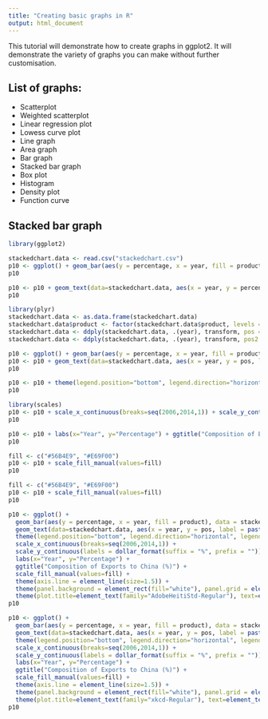 ```yaml
---
title: "Creating basic graphs in R"
output: html_document
---
```


This tutorial will demonstrate how to create graphs in ggplot2. It will demonstrate the variety of graphs you can make without further customisation.

## List of graphs:
* Scatterplot
* Weighted scatterplot
* Linear regression plot
* Lowess curve plot
* Line graph
* Area graph
* Bar graph
* Stacked bar graph
* Box plot
* Histogram
* Density plot
* Function curve

## Stacked bar graph

```r
library(ggplot2)

stackedchart.data <- read.csv("stackedchart.csv")
p10 <- ggplot() + geom_bar(aes(y = percentage, x = year, fill = product), data = stackedchart.data, stat="identity")
p10
```

```r
p10 <- p10 + geom_text(data=stackedchart.data, aes(x = year, y = percentage, label = paste0(percentage,"%")))
p10
```

```r
library(plyr)
stackedchart.data <- as.data.frame(stackedchart.data)
stackedchart.data$product <- factor(stackedchart.data$product, levels = c("copper","others"), labels = c("Copper","Pulp wood, Fruit, Salmon & Others"))
stackedchart.data <- ddply(stackedchart.data, .(year), transform, pos = cumsum(percentage) - (0.5 * percentage))
stackedchart.data <- ddply(stackedchart.data, .(year), transform, pos2 = cumsum(export) - (0.5 * export))

p10 <- ggplot() + geom_bar(aes(y = percentage, x = year, fill = product), data = stackedchart.data, stat="identity")
p10 <- p10 + geom_text(data=stackedchart.data, aes(x = year, y = pos, label = paste0(percentage,"%")))
p10
```

```r
p10 <- p10 + theme(legend.position="bottom", legend.direction="horizontal", legend.title = element_blank())
p10
```

```r
library(scales)
p10 <- p10 + scale_x_continuous(breaks=seq(2006,2014,1)) + scale_y_continuous(labels = dollar_format(suffix = "%", prefix = ""))
p10
```

```r
p10 <- p10 + labs(x="Year", y="Percentage") + ggtitle("Composition of Exports to China (%)") 
p10
```

```r
fill <- c("#56B4E9", "#E69F00")
p10 <- p10 + scale_fill_manual(values=fill)
p10
```

```r
fill <- c("#56B4E9", "#E69F00")
p10 <- p10 + scale_fill_manual(values=fill)
p10
```

```r
p10 <- ggplot() + 
  geom_bar(aes(y = percentage, x = year, fill = product), data = stackedchart.data, stat="identity") + 
  geom_text(data=stackedchart.data, aes(x = year, y = pos, label = paste0(percentage,"%")), colour="black", family="AdobeHeitiStd-Regular", size = 5) + 
  theme(legend.position="bottom", legend.direction="horizontal", legend.title = element_blank()) + 
  scale_x_continuous(breaks=seq(2006,2014,1)) + 
  scale_y_continuous(labels = dollar_format(suffix = "%", prefix = "")) + 
  labs(x="Year", y="Percentage") + 
  ggtitle("Composition of Exports to China (%)") + 
  scale_fill_manual(values=fill) + 
  theme(axis.line = element_line(size=1.5)) + 
  theme(panel.background = element_rect(fill="white"), panel.grid = element_line(colour="white")) + 
  theme(plot.title=element_text(family="AdobeHeitiStd-Regular"), text=element_text(family="AdobeHeitiStd-Regular"), axis.text.x=element_text(colour="black"), axis.text.y=element_text(colour="black")) 
p10
```

```r
p10 <- ggplot() + 
  geom_bar(aes(y = percentage, x = year, fill = product), data = stackedchart.data, stat="identity") + 
  geom_text(data=stackedchart.data, aes(x = year, y = pos, label = paste0(percentage,"%")), colour="black", family="xkcd-Regular", size = 5) + 
  theme(legend.position="bottom", legend.direction="horizontal", legend.title = element_blank()) + 
  scale_x_continuous(breaks=seq(2006,2014,1)) + 
  scale_y_continuous(labels = dollar_format(suffix = "%", prefix = "")) + 
  labs(x="Year", y="Percentage") + 
  ggtitle("Composition of Exports to China (%)") + 
  scale_fill_manual(values=fill) + 
  theme(axis.line = element_line(size=1.5)) + 
  theme(panel.background = element_rect(fill="white"), panel.grid = element_line(colour="white")) + 
  theme(plot.title=element_text(family="xkcd-Regular"), text=element_text(family="xkcd-Regular"), axis.text.x=element_text(colour="black"), axis.text.y=element_text(colour="black")) 
p10
```






